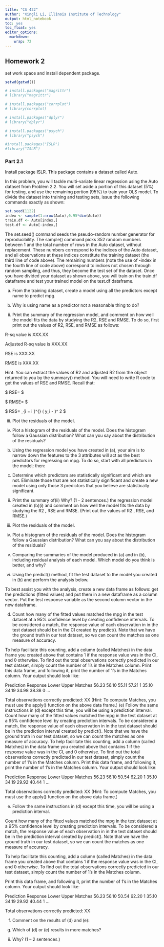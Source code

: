 ```yaml
---
title: "CS 422"
author: "Xingli Li, Illinois Institute of Technology"
output: html_notebook
toc: yes
toc_float: yes
editor_options: 
  markdown: 
    wrap: 72
---
```


## Homework 2

set work space and install dependent package.

```r

setwd(getwd())

# install.packages("magrittr")
# library("magrittr")

# install.packages("corrplot")
# library(corrplot)

# install.packages("dplyr")
# library("dplyr")

# install.packages("psych")
# library("psych")

#install.packages("ISLR")
#library("ISLR")

```

### Part 2.1

Install package ISLR. This package contains a dataset called Auto.

In this problem, you will tackle multi-variate linear regression using
the Auto dataset from Problem 2.2. You will set aside a portion of this
dataset (5%) for testing, and use the remaining portion (95%) to train
your OLS model. To divide the dataset into training and testing sets,
issue the following commands exactly as shown:

```r
set.seed(1122)
index <- sample(1:nrow(Auto),0.95*dim(Auto))
train.df <- Auto[index,]
test.df <- Auto[-index,]
```

The set.seed() command seeds the pseudo-random number generator for
reproducibility. The sample() command picks 352 random numbers between 1
and the total number of rows in the Auto dataset, without replacement.
These numbers correspond to the indices of the Auto dataset, and all
observations at these indices constitute the training dataset (the third
line of code above). The remaining numbers (note the use of -index in
the fourth line of code above) correspond to indices not chosen through
random sampling, and thus, they become the test set of the dataset. Once
you have divided your dataset as shown above, you will train on the
train.df dataframe and test your trained model on the test.df dataframe.

(a) From the training dataset, create a model using all the predictors
    except name to predict mpg.

(i) Why is using name as a predictor not a reasonable thing to do?

(ii) Print the summary of the regression model, and comment on how well
     the model fits the data by studying the R2, RSE and RMSE. To do so,
     first print out the values of R2, RSE, and RMSE as follows:

R-sq value is XXX.XX

Adjusted R-sq value is XXX.XX

RSE is XXX.XX

RMSE is XXX.XX

Hint: You can extract the values of R2 and adjusted R2 from the object
returned to you by the summary() method. You will need to write R code
to get the values of RSE and RMSE. Recall that:

$ RSE= \sqrt{ \frac{1}{n-p-1} RSS } $

$ RMSE= \sqrt[]{\frac{\sum { (y_i - \hat{y_i} )^2 }}{N} RSS } $

$ RSS= \sum\_{i = i }\^{} ( y_i - \hat{y_i} )\^ 2 $

(iii) Plot the residuals of the model.

(iv) Plot a histogram of the residuals of the model. Does the histogram
     follow a Gaussian distribution? What can you say about the
     distribution of the residuals?

(b) Using the regression model you have created in (a), your aim is to
    narrow down the features to the 3 attributes will act as the best
    predictors for regressing on mpg. To do so, start with all
    predictors in the model; then:

(i) Determine which predictors are statistically significant and which
    are not. Eliminate those that are not statistically significant and
    create a new model using only those 3 predictors that you believe
    are statistically significant.

(ii) Print the summary of(ii) Why? (1 -- 2 sentences.) the regression
     model created in (b)(i) and comment on how well the model fits the
     data by studying the R2 , RSE and RMSE. (Print out the values of R2
     , RSE, and RMSE.)

(iii) Plot the residuals of the model.

(iv) Plot a histogram of the residuals of the model. Does the histogram
     follow a Gaussian distribution? What can you say about the
     distribution of the residuals?

(v) Comparing the summaries of the model produced in (a) and in (b),
    including residual analysis of each model. Which model do you think
    is better, and why?

(c) Using the predict() method, fit the test dataset to the model you
     created in (b) and perform the analysis below.

To best assist you with the analysis, create a new data frame as
follows: get the predictions (fitted values) and put them in a new
dataframe as a column vector. Put the test response variable as the
second column vector in the new dataframe.

(d) Count how many of the fitted values matched the mpg in the test
    dataset at a 95% confidence level by creating confidence intervals.
    To be considered a match, the response value of each observation in
    in the test dataset should be in the CI created by predict(). Note
    that we have the ground truth in our test dataset, so we can count
    the matches as one measure of accuracy.

To help facilitate this counting, add a column (called Matches) in the
data frame you created above that contains 1 if the response value was
in the CI, and 0 otherwise. To find out the total observations correctly
predicted in our test dataset, simply count the number of 1's in the
Matches column. Print this data frame, and following it, print the
number of 1's in the Matches column. Your output should look like:

Prediction Response Lower Upper Matches 
56.23 56.10 55.11 57.21 1 
35.10 34.19 34.98 38.38 0
...


Total observations correctly predicted: XX (Hint: To compute Matches,
you must use the apply() function on the above data frame.) (e) Follow
the same instructions in (d) except this time, you will be using a
prediction interval. Count how many of the fitted values matched the mpg
in the test dataset at a 95% confidence level by creating prediction
intervals. To be considered a match, the response value of each
observation in in the test dataset should be in the prediction interval
created by predict(). Note that we have the ground truth in our test
dataset, so we can count the matches as one measure of accuracy. To help
facilitate this counting, add a column (called Matches) in the data
frame you created above that contains 1 if the response value was in the
CI, and 0 otherwise. To find out the total observations correctly
predicted in our test dataset, simply count the number of 1's in the
Matches column. Print this data frame, and following it, print the
number of 1's in the Matches column. Your output should look like:

Prediction Response Lower Upper Matches 
56.23 56.10 50.54 62.20 1 
35.10 34.19 29.92 40.44 1
...


Total observations correctly predicted: XX (Hint: To compute Matches,
you must use the apply() function on the above data frame.)

(e) Follow the same instructions in (d) except this time, you will be
    using a prediction interval.

Count how many of the fitted values matched the mpg in the test dataset
at a 95% confidence level by creating prediction intervals. To be
considered a match, the response value of each observation in in the
test dataset should be in the prediction interval created by predict().
Note that we have the ground truth in our test dataset, so we can count
the matches as one measure of accuracy.

To help facilitate this counting, add a column (called Matches) in the
data frame you created above that contains 1 if the response value was
in the CI, and 0 otherwise. To find out the total observations correctly
predicted in our test dataset, simply count the number of 1's in the
Matches column.

Print this data frame, and following it, print the number of 1's in the
Matches column. Your output should look like:

Prediction Response Lower Upper Matches 
56.23 56.10 50.54 62.20 1 
35.10 34.19 29.92 40.44 1
...


Total observations correctly predicted: XX 

(f) Comment on the results of (d) and (e): 

(i) Which of (d) or (e) results in more matches? 

(ii) Why? (1 -- 2 sentences.)
